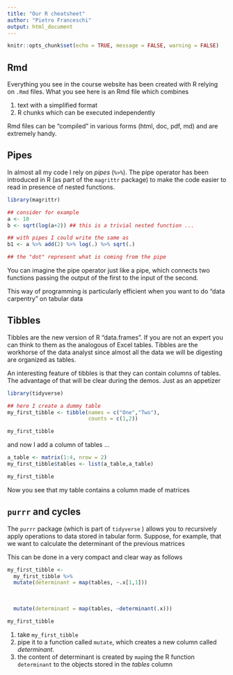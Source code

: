 ```yaml
---
title: "Our R cheatsheet"
author: "Pietro Franceschi"
output: html_document
---
```


```r
knitr::opts_chunk$set(echo = TRUE, message = FALSE, warning = FALSE)
```


## Rmd
Everything you see in the course website has been created with R relying on `.Rmd` files.
What you see here is an Rmd file which combines 

1. text with a simplified format
2. R chunks which can be executed independently

Rmd files can be "compiled" in various forms (html, doc, pdf, md) and are extremely handy.

## Pipes 
In almost all my code I rely on _pipes_ (`%>%`).
The pipe operator has been introduced in R (as part of the `magrittr` package) to make the code easier to read in presence of nested functions.

```r
library(magrittr)

## consider for example
a <- 10
b <- sqrt(log(a+2)) ## this is a trivial nested function ...

## with pipes I could write the same as 
b1 <- a %>% add(2) %>% log(.) %>% sqrt(.)

## the "dot" represent what is coming from the pipe

```

You can imagine the pipe operator just like a pipe, which connects two functions passing the output of the first to the input of the second.

This way of programming is particularly efficient when you want to do "data carpentry" on tabular data

## Tibbles 

Tibbles are the new version of R "data.frames". If you are not an expert you can think to them as the analogous of Excel tables. Tibbles are the workhorse of the data analyst since almost all the data we will be digesting are organized as tables.

An interesting feature of tibbles is that they can contain columns of tables. The advantage of that will be clear during the demos. Just as an appetizer

```r
library(tidyverse)

## here I create a dummy table
my_first_tibble <- tibble(names = c("One","Two"),
                          counts = c(1,2))

my_first_tibble

```

and now I add a column of tables ...

```r
a_table <- matrix(1:4, nrow = 2)
my_first_tibble$tables <- list(a_table,a_table)

my_first_tibble

```

Now you see that my table contains a column made of matrices

## `purrr` and cycles

The `purrr` package (which is part of `tidyverse` ) allows you to recursively apply operations to data stored in tabular form.
Suppose, for example, that we want to calculate the determinant of the previous matrices

This can be done in a very compact and clear way as follows

```r
my_first_tibble <- 
  my_first_tibble %>% 
  mutate(determinant = map(tables, ~.x[1,1]))
  
  
  
  mutate(determinant = map(tables, ~determinant(.x)))

my_first_tibble
```

1. take `my_first_tibble`
2. pipe it to a function called `mutate`, which creates a new column called _determinant_.
3. the content of determinant is created by `map`ing the R function `determinant` to the objects stored in the _tables_ column













